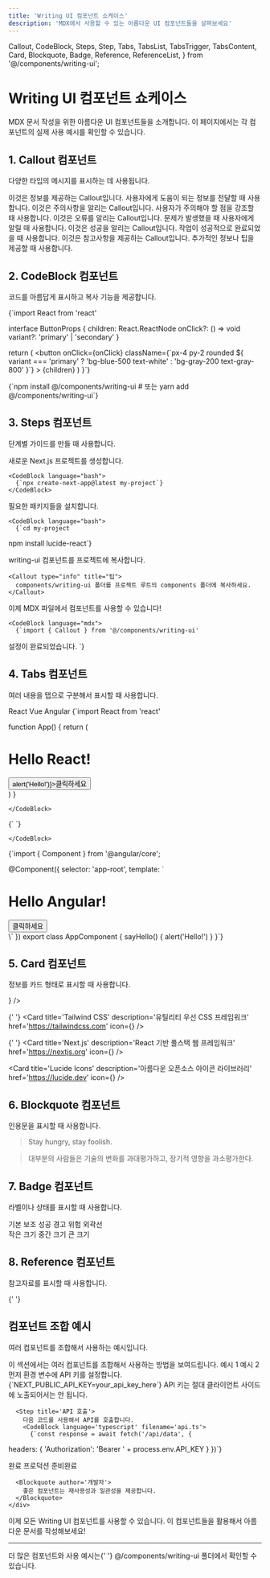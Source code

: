 ```yaml
---
title: 'Writing UI 컴포넌트 쇼케이스'
description: 'MDX에서 사용할 수 있는 아름다운 UI 컴포넌트들을 살펴보세요'
---
```


  Callout,
  CodeBlock,
  Steps,
  Step,
  Tabs,
  TabsList,
  TabsTrigger,
  TabsContent,
  Card,
  Blockquote,
  Badge,
  Reference,
  ReferenceList,
} from '@/components/writing-ui';

# Writing UI 컴포넌트 쇼케이스

MDX 문서 작성을 위한 아름다운 UI 컴포넌트들을 소개합니다. 이 페이지에서는 각 컴포넌트의 실제 사용 예시를 확인할 수 있습니다.

## 1. Callout 컴포넌트

다양한 타입의 메시지를 표시하는 데 사용됩니다.

<Callout type='info' title='정보'>
  이것은 정보를 제공하는 Callout입니다. 사용자에게 도움이 되는 정보를 전달할 때
  사용합니다.
</Callout>

<Callout type='warning' title='주의사항'>
  이것은 주의사항을 알리는 Callout입니다. 사용자가 주의해야 할 점을 강조할 때
  사용합니다.
</Callout>

<Callout type='error' title='오류'>
  이것은 오류를 알리는 Callout입니다. 문제가 발생했을 때 사용자에게 알릴 때
  사용합니다.
</Callout>

<Callout type='success' title='성공'>
  이것은 성공을 알리는 Callout입니다. 작업이 성공적으로 완료되었을 때
  사용합니다.
</Callout>

<Callout type='note' title='참고'>
  이것은 참고사항을 제공하는 Callout입니다. 추가적인 정보나 팁을 제공할 때
  사용합니다.
</Callout>

## 2. CodeBlock 컴포넌트

코드를 아름답게 표시하고 복사 기능을 제공합니다.

<CodeBlock title="React 컴포넌트 예시" language="tsx" filename="Button.tsx">
{`import React from 'react'

interface ButtonProps {
children: React.ReactNode
onClick?: () => void
variant?: 'primary' | 'secondary'
}

  return (
    <button
      onClick={onClick}
      className={\`px-4 py-2 rounded \${
        variant === 'primary' 
          ? 'bg-blue-500 text-white' 
          : 'bg-gray-200 text-gray-800'
      }\`}
    >
      {children}
    </button>
  )
}`}
</CodeBlock>

<CodeBlock title='설치 명령어' language='bash'>
  {`npm install @/components/writing-ui
# 또는
yarn add @/components/writing-ui`}
</CodeBlock>

## 3. Steps 컴포넌트

단계별 가이드를 만들 때 사용합니다.

<Steps>
  <Step title="프로젝트 초기화">
    새로운 Next.js 프로젝트를 생성합니다.
    
    <CodeBlock language="bash">
      {`npx create-next-app@latest my-project`}
    </CodeBlock>
  </Step>
  
  <Step title="의존성 설치">
    필요한 패키지들을 설치합니다.
    
    <CodeBlock language="bash">
      {`cd my-project
npm install lucide-react`}
    </CodeBlock>
  </Step>
  
  <Step title="컴포넌트 설정">
    writing-ui 컴포넌트를 프로젝트에 복사합니다.
    
    <Callout type="info" title="팁">
      components/writing-ui 폴더를 프로젝트 루트의 components 폴더에 복사하세요.
    </Callout>
  </Step>
  
  <Step title="사용 시작">
    이제 MDX 파일에서 컴포넌트를 사용할 수 있습니다!
    
    <CodeBlock language="mdx">
      {`import { Callout } from '@/components/writing-ui'

<Callout type="success" title="완료!">
  설정이 완료되었습니다.
</Callout>`}
    </CodeBlock>
  </Step>
</Steps>

## 4. Tabs 컴포넌트

여러 내용을 탭으로 구분해서 표시할 때 사용합니다.

<Tabs defaultValue="react">
  <TabsList>
    <TabsTrigger value="react">React</TabsTrigger>
    <TabsTrigger value="vue">Vue</TabsTrigger>
    <TabsTrigger value="angular">Angular</TabsTrigger>
  </TabsList>
  
  <TabsContent value="react">
    <CodeBlock title="React 예시" language="tsx">
      {`import React from 'react'

function App() {
return (
<div>
<h1>Hello React!</h1>
<button onClick={() => alert('Hello!')}>클릭하세요</button>
</div>
)
}

    </CodeBlock>
  </TabsContent>
  
  <TabsContent value="vue">
    <CodeBlock title="Vue 예시" language="vue">
      {`<template>
  <div>
    <h1>Hello Vue!</h1>
    <button @click="sayHello">클릭하세요</button>
  </div>
</template>

<script>
  methods: {
    sayHello() {
      alert('Hello!')
    }
  }
}
</script>`}

    </CodeBlock>

  </TabsContent>
  
  <TabsContent value="angular">
    <CodeBlock title="Angular 예시" language="typescript">
      {`import { Component } from '@angular/core';

@Component({
selector: 'app-root',
template: \`
<div>
<h1>Hello Angular!</h1>
<button (click)="sayHello()">클릭하세요</button>
</div>
\`
})
export class AppComponent {
sayHello() {
alert('Hello!')
}
}`}
</CodeBlock>

  </TabsContent>
</Tabs>

## 5. Card 컴포넌트

정보를 카드 형태로 표시할 때 사용합니다.

<div className='grid grid-cols-1 md:grid-cols-2 gap-4'>
  <Card
    title='React 공식 문서'
    description='React의 공식 문서에서 최신 정보를 확인하세요.'
    href='https://react.dev'
    icon={<Code className='h-5 w-5 text-blue-500' />}
  />

{' '}
<Card
  title='Tailwind CSS'
  description='유틸리티 우선 CSS 프레임워크'
  href='https://tailwindcss.com'
  icon={<Palette className='h-5 w-5 text-cyan-500' />}
/>

{' '}
<Card
  title='Next.js'
  description='React 기반 풀스택 웹 프레임워크'
  href='https://nextjs.org'
  icon={<Zap className='h-5 w-5 text-black' />}
/>

  <Card
    title='Lucide Icons'
    description='아름다운 오픈소스 아이콘 라이브러리'
    href='https://lucide.dev'
    icon={<Star className='h-5 w-5 text-yellow-500' />}
  />
</div>

## 6. Blockquote 컴포넌트

인용문을 표시할 때 사용합니다.

<Blockquote author='스티브 잡스' cite='Stanford Commencement Address, 2005'>
  Stay hungry, stay foolish.
</Blockquote>

<Blockquote author='빌 게이츠'>
  대부분의 사람들은 기술의 변화를 과대평가하고, 장기적 영향을 과소평가한다.
</Blockquote>

## 7. Badge 컴포넌트

라벨이나 상태를 표시할 때 사용합니다.

<div className='flex flex-wrap gap-2 my-4'>
  <Badge variant='default'>기본</Badge>
  <Badge variant='secondary'>보조</Badge>
  <Badge variant='success'>성공</Badge>
  <Badge variant='warning'>경고</Badge>
  <Badge variant='destructive'>위험</Badge>
  <Badge variant='outline'>외곽선</Badge>
</div>

<div className='flex flex-wrap gap-2 my-4'>
  <Badge size='sm'>작은 크기</Badge>
  <Badge size='md'>중간 크기</Badge>
  <Badge size='lg'>큰 크기</Badge>
</div>

## 8. Reference 컴포넌트

참고자료를 표시할 때 사용합니다.

<ReferenceList title='참고 문서'>
  <Reference
    title='MDX 공식 문서'
    description='MDX는 마크다운에서 JSX를 사용할 수 있게 해주는 도구입니다.'
    href='https://mdxjs.com'
    type='documentation'
    author='MDX Team'
  />

{' '}
<Reference
  title='Component 디자인 패턴'
  description='재사용 가능한 컴포넌트 설계 방법에 대한 아티클'
  href='https://patterns.dev'
  type='article'
  author='Patterns.dev'
  date='2023'
/>

  <Reference
    title='React 컴포넌트 튜토리얼'
    description='React 컴포넌트 작성 방법을 단계별로 배우는 튜토리얼'
    href='https://react.dev/learn'
    type='tutorial'
    author='React Team'
  />
</ReferenceList>

## 컴포넌트 조합 예시

여러 컴포넌트를 조합해서 사용하는 예시입니다.

<Callout type='info' title='시작하기'>
  이 섹션에서는 여러 컴포넌트를 조합해서 사용하는 방법을 보여드립니다.
</Callout>

<Tabs defaultValue='example1'>
  <TabsList>
    <TabsTrigger value='example1'>예시 1</TabsTrigger>
    <TabsTrigger value='example2'>예시 2</TabsTrigger>
  </TabsList>

  <TabsContent value='example1'>
    <Steps>
      <Step title='API 키 설정'>
        먼저 환경 변수에 API 키를 설정합니다.
        <CodeBlock language='bash' filename='.env.local'>
          {`NEXT_PUBLIC_API_KEY=your_api_key_here`}
        </CodeBlock>
        <Callout type='warning' title='보안 주의사항'>
          API 키는 절대 클라이언트 사이드에 노출되어서는 안 됩니다.
        </Callout>
      </Step>

      <Step title='API 호출'>
        다음 코드를 사용해서 API를 호출합니다.
        <CodeBlock language='typescript' filename='api.ts'>
          {`const response = await fetch('/api/data', {

headers: {
'Authorization': 'Bearer ' + process.env.API_KEY
}
})`}
</CodeBlock>
</Step>
</Steps>

  </TabsContent>

  <TabsContent value='example2'>
    <div className='space-y-4'>
      <Card
        title='완성된 프로젝트'
        description='모든 단계를 완료하면 이런 결과를 얻을 수 있습니다.'
      >
        <div className='mt-4 flex gap-2'>
          <Badge variant='success'>완료</Badge>
          <Badge variant='outline'>프로덕션 준비완료</Badge>
        </div>
      </Card>

      <Blockquote author='개발자'>
        좋은 컴포넌트는 재사용성과 일관성을 제공합니다.
      </Blockquote>
    </div>

  </TabsContent>
</Tabs>

<Callout type='success' title='완료!'>
  이제 모든 Writing UI 컴포넌트를 사용할 수 있습니다. 이 컴포넌트들을 활용해서
  아름다운 문서를 작성해보세요!
</Callout>

---

<div className='mt-8 text-center text-sm text-gray-500'>
  더 많은 컴포넌트와 사용 예시는{' '}
  <Badge variant='outline'>@/components/writing-ui</Badge> 폴더에서 확인할 수
  있습니다.
</div>
